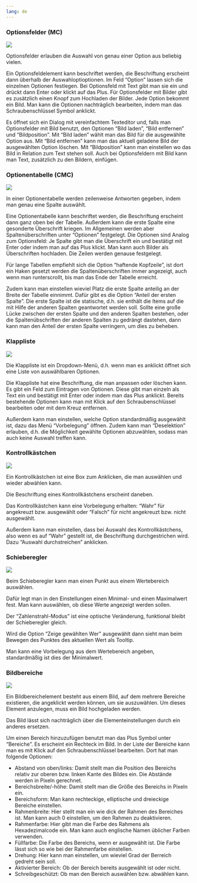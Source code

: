 ```yaml
---
lang: de
---
```


### Optionsfelder (MC)
![](Grafiken/auswahl_mc.png)

Optionsfelder erlauben die Auswahl von genau einer Option aus beliebig vielen. 

Ein Optionsfeldelement kann beschriftet werden, die Beschriftung erscheint dann überhalb der Auswahloptioptionen. Im Feld "Option" lassen sich die einzelnen Optionen festlegen. Bei Optionsfeld mit Text gibt man sie ein und drückt dann Enter oder klickt auf das Plus. Für Optionsfelder mit Bilder gibt es zusätzlich einen Knopf zum Hochladen der Bilder. Jede Option bekommt ein Bild. Man kann die Optionen nachträglich bearbeiten, indem man das Schraubenschlüssel Symbol anklickt.

Es öffnet sich ein Dialog mit vereinfachtem Texteditor und, falls man Optionsfelder mit Bild benutzt, den Optionen "Bild laden", "Bild entfernen" und "Bildposition". Mit "Bild laden" wählt man das Bild für die ausgewählte Option aus. Mit "Bild entfernen" kann man das aktuell geladene Bild der ausgewählten Option löschen. Mit "Bildposition" kann man einstellen wo das Bild in Relation zum Text stehen soll. Auch bei Optionsfeldern mit Bild kann man Text, zusätzlich zu den Bildern, einfügen.


### Optionentabelle (CMC)
![](Grafiken/auswahl_cmc.png)

In einer Optionentabelle werden zeilenweise Antworten gegeben, indem man genau eine Spalte auswählt.

Eine Optionentabelle kann beschriftet werden, die Beschriftung erscheint dann ganz oben bei der Tabelle. Außerdem kann die erste Spalte eine gesonderte Überschrift kriegen. Im Allgemeinen werden aber Spaltenüberschriften unter "Optionen" festgelegt. Die Optionen sind Analog zum Optionsfeld: Je Spalte gibt man die Überschrift ein und bestätigt mit Enter oder indem man auf das Plus klickt. Man kann auch Bilder als Überschriften hochladen. Die Zeilen werden genause festgelegt.

Für lange Tabellen empfiehlt sich die Option "haftende Kopfzeile", ist dort ein Haken gesetzt werden die Spaltenüberschriften immer angezeigt, auch wenn man runterscrollt, bis man das Ende der Tabelle erreicht.

Zudem kann man einstellen wieviel Platz die erste Spalte anteilig an der Breite der Tabelle einnimmt. Dafür gibt es die Option "Anteil der ersten Spalte". Die erste Spalte ist die statische, d.h. sie enthält die Items auf die mit Hilfe der anderen Spalten geantwortet werden soll. Sollte eine große Lücke zwischen der ersten Spalte und den anderen Spalten bestehen, oder die Spaltenübschriften der anderen Spalten zu gedrängt dastehen, dann kann man den Anteil der ersten Spalte verringern, um dies zu beheben.

### Klappliste
![](Grafiken/auswahl_klappliste.png)

Die Klappliste ist ein Dropdown-Menü, d.h. wenn man es anklickt öffnet sich eine Liste von auswählbaren Optionen.

Die Klappliste hat eine Beschriftung, die man anpassen oder löschen kann. Es gibt ein Feld zum Eintragen von Optionen. Diese gibt man einzeln als Text ein und bestätigt mit Enter oder indem man das Plus anklickt. Bereits bestehende Optionen kann man mit Klick auf den Schraubenschlüssel bearbeiten oder mit dem Kreuz entfernen.

Außerdem kann man einstellen, welche Option standardmäßig ausgewählt ist, dazu das Menü "Vorbelegung" öffnen. Zudem kann man "Deselektion" erlauben, d.h. die Möglichkeit gewählte Optionen abzuwählen, sodass man auch keine Auswahl treffen kann.


### Kontrollkästchen
![](Grafiken/auswahl_kontrollkasten.png)

Ein Kontrollkästchen ist eine Box zum Anklicken, die man auswählen und wieder abwählen kann.

Die Beschriftung eines Kontrollkästchens erscheint daneben.

Das Kontrollkästchen kann eine Vorbelegung erhalten: "Wahr" für angekreuzt bzw. ausgewählt oder "Falsch" für nicht angekreuzt bzw. nicht ausgewählt.

Außerdem kann man einstellen, dass bei Auswahl des Kontrollkästchens, also wenn es auf "Wahr" gestellt ist, die Beschriftung durchgestrichen wird. Dazu "Auswahl durchstreichen" anklicken.

### Schieberegler
![](Grafiken/auswahl_schieberegler.png)

Beim Schieberegler kann man einen Punkt aus einem Wertebereich auswählen.

Dafür legt man in den Einstellungen einen Minimal- und einen Maximalwert fest. Man kann auswählen, ob diese Werte angezeigt werden sollen.

Der "Zahlenstrahl-Modus" ist eine optische Veränderung, funktional bleibt der Schieberegler gleich.

Wird die Option "Zeige gewählten Wer" ausgewählt dann sieht man beim Bewegen des Punktes des aktuellen Wert als Tooltip.

Man kann eine Vorbelegung aus dem Wertebereich angeben, standardmäßig ist dies der Minimalwert.

### Bildbereiche
![](Grafiken/auswahl_bildbereiche.png)

Ein Bildbereichelement besteht aus einem Bild, auf dem mehrere Bereiche existieren, die angeklickt werden können, um sie auszuwählen. Um dieses Element anzulegen, muss ein Bild hochgeladen werden.

Das Bild lässt sich nachträglich über die Elementeinstellungen durch ein anderes ersetzen.

Um einen Bereich hinzuzufügen benutzt man das Plus Symbol unter "Bereiche". Es erscheint ein Rechteck im Bild. In der Liste der Bereiche kann man es mit Klick auf den Schraubenschlüssel bearbeiten. Dort hat man folgende Optionen:

* Abstand von oben/links: Damit stellt man die Position des Bereichs relativ zur oberen bzw. linken Kante des Bildes ein. Die Abstände werden in Pixeln gerechnet.
* Bereichsbreite/-höhe: Damit stellt man die Größe des Bereichs in Pixeln ein.
* Bereichsform: Man kann rechteckige, elliptische und dreieckige Bereiche einstellen.
* Rahmenbreite: Hier stellt man ein wie dick der Rahmen des Bereiches ist. Man kann auch 0 einstellen, um den Rahmen zu deaktivieren.
* Rahmenfarbe: Hier gibt man die Farbe des Rahmens als Hexadezimalcode ein. Man kann auch englische Namen üblicher Farben verwenden.
* Füllfarbe: Die Farbe des Bereichs, wenn er ausgewählt ist. Die Farbe lässt sich so wie bei der Rahmenfarbe einstellen.
* Drehung: Hier kann man einstellen, um wieviel Grad der Berreich gedreht sein soll.
* Aktivierter Bereich: Ob der Bereich bereits ausgewählt ist oder nicht.
* Schreibgeschützt: Ob man den Bereich auswählen bzw. abwählen kann.
